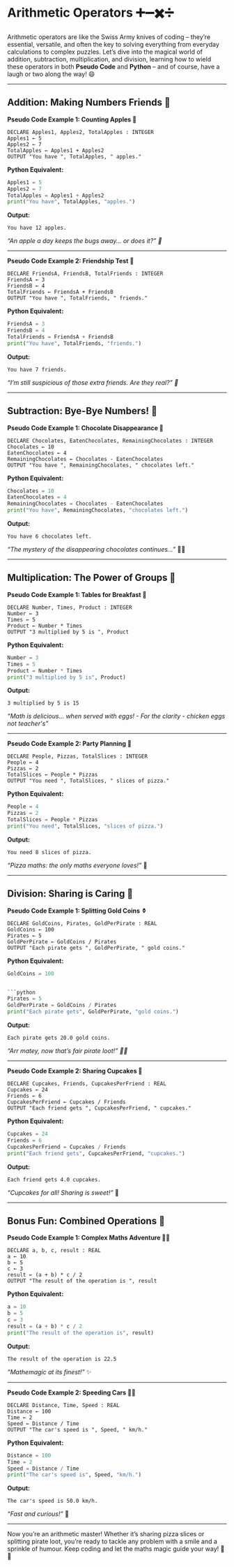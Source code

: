 # Arithmetic Operators ➕➖✖️➗

Arithmetic operators are like the Swiss Army knives of coding – they’re essential, versatile, and often the key to solving everything from everyday calculations to complex puzzles. Let’s dive into the magical world of addition, subtraction, multiplication, and division, learning how to wield these operators in both **Pseudo Code** and **Python** – and of course, have a laugh or two along the way! 😄

---

## **Addition: Making Numbers Friends 🤝**

**Pseudo Code Example 1: Counting Apples 🍎**
```plaintext
DECLARE Apples1, Apples2, TotalApples : INTEGER
Apples1 ← 5
Apples2 ← 7
TotalApples ← Apples1 + Apples2
OUTPUT "You have ", TotalApples, " apples."
```

**Python Equivalent:**
```python
Apples1 = 5
Apples2 = 7
TotalApples = Apples1 + Apples2
print("You have", TotalApples, "apples.")
```

**Output:**
```
You have 12 apples.
```
*“An apple a day keeps the bugs away... or does it?” 🍏*

---

**Pseudo Code Example 2: Friendship Test 🤗**
```plaintext
DECLARE FriendsA, FriendsB, TotalFriends : INTEGER
FriendsA ← 3
FriendsB ← 4
TotalFriends ← FriendsA + FriendsB
OUTPUT "You have ", TotalFriends, " friends."
```

**Python Equivalent:**
```python
FriendsA = 3
FriendsB = 4
TotalFriends = FriendsA + FriendsB
print("You have", TotalFriends, "friends.")
```

**Output:**
```
You have 7 friends.
```
*“I’m still suspicious of those extra friends. Are they real?” 🤔*

---

## **Subtraction: Bye-Bye Numbers! 👋**

**Pseudo Code Example 1: Chocolate Disappearance 🍫**
```plaintext
DECLARE Chocolates, EatenChocolates, RemainingChocolates : INTEGER
Chocolates ← 10
EatenChocolates ← 4
RemainingChocolates ← Chocolates - EatenChocolates
OUTPUT "You have ", RemainingChocolates, " chocolates left."
```

**Python Equivalent:**
```python
Chocolates = 10
EatenChocolates = 4
RemainingChocolates = Chocolates - EatenChocolates
print("You have", RemainingChocolates, "chocolates left.")
```

**Output:**
```
You have 6 chocolates left.
```
*“The mystery of the disappearing chocolates continues…”* 🕵️‍♂️

---

## **Multiplication: The Power of Groups 💪**

**Pseudo Code Example 1: Tables for Breakfast 🍳**
```plaintext
DECLARE Number, Times, Product : INTEGER
Number ← 3
Times ← 5
Product ← Number * Times
OUTPUT "3 multiplied by 5 is ", Product
```

**Python Equivalent:**
```python
Number = 3
Times = 5
Product = Number * Times
print("3 multiplied by 5 is", Product)
```

**Output:**
```
3 multiplied by 5 is 15
```
*“Math is delicious... when served with eggs! - For the clarity - chicken eggs not teacher's”*

---

**Pseudo Code Example 2: Party Planning 🎉**
```plaintext
DECLARE People, Pizzas, TotalSlices : INTEGER
People ← 4
Pizzas ← 2
TotalSlices ← People * Pizzas
OUTPUT "You need ", TotalSlices, " slices of pizza."
```

**Python Equivalent:**
```python
People = 4
Pizzas = 2
TotalSlices = People * Pizzas
print("You need", TotalSlices, "slices of pizza.")
```

**Output:**
```
You need 8 slices of pizza.
```
*“Pizza maths: the only maths everyone loves!”* 🍕

---

## **Division: Sharing is Caring 🧮**

**Pseudo Code Example 1: Splitting Gold Coins ⚱️**
```plaintext
DECLARE GoldCoins, Pirates, GoldPerPirate : REAL
GoldCoins ← 100
Pirates ← 5
GoldPerPirate ← GoldCoins / Pirates
OUTPUT "Each pirate gets ", GoldPerPirate, " gold coins."
```

**Python Equivalent:**
```python
GoldCoins = 100


```python
Pirates = 5
GoldPerPirate = GoldCoins / Pirates
print("Each pirate gets", GoldPerPirate, "gold coins.")
```

**Output:**
```
Each pirate gets 20.0 gold coins.
```
*“Arr matey, now that’s fair pirate loot!” 🏴‍☠️*

---

**Pseudo Code Example 2: Sharing Cupcakes 🧁**
```plaintext
DECLARE Cupcakes, Friends, CupcakesPerFriend : REAL
Cupcakes ← 24
Friends ← 6
CupcakesPerFriend ← Cupcakes / Friends
OUTPUT "Each friend gets ", CupcakesPerFriend, " cupcakes."
```

**Python Equivalent:**
```python
Cupcakes = 24
Friends = 6
CupcakesPerFriend = Cupcakes / Friends
print("Each friend gets", CupcakesPerFriend, "cupcakes.")
```

**Output:**
```
Each friend gets 4.0 cupcakes.
```
*“Cupcakes for all! Sharing is sweet!”* 🧁

---

## **Bonus Fun: Combined Operations 🥳**

**Pseudo Code Example 1: Complex Maths Adventure 🧙‍♂️**
```plaintext
DECLARE a, b, c, result : REAL
a ← 10
b ← 5
c ← 3
result ← (a + b) * c / 2
OUTPUT "The result of the operation is ", result
```

**Python Equivalent:**
```python
a = 10
b = 5
c = 3
result = (a + b) * c / 2
print("The result of the operation is", result)
```

**Output:**
```
The result of the operation is 22.5
```
*“Mathemagic at its finest!”* ✨

---

**Pseudo Code Example 2: Speeding Cars 🚗💨**
```plaintext
DECLARE Distance, Time, Speed : REAL
Distance ← 100
Time ← 2
Speed ← Distance / Time
OUTPUT "The car's speed is ", Speed, " km/h."
```

**Python Equivalent:**
```python
Distance = 100
Time = 2
Speed = Distance / Time
print("The car's speed is", Speed, "km/h.")
```

**Output:**
```
The car's speed is 50.0 km/h.
```
*“Fast and curious!”* 🚀

---

Now you’re an arithmetic master! Whether it’s sharing pizza slices or splitting pirate loot, you’re ready to tackle any problem with a smile and a sprinkle of humour. Keep coding and let the maths magic guide your way! 🎩✨